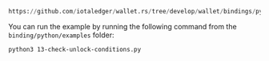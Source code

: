 ```python reference
https://github.com/iotaledger/wallet.rs/tree/develop/wallet/bindings/python/examples/13-check-unlock-conditions.py
```

You can run the example by running the following command from the `binding/python/examples` folder:

```bash
python3 13-check-unlock-conditions.py
```

